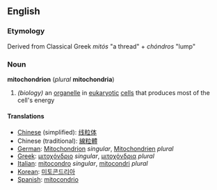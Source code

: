 ==English==
===Etymology===
Derived from Classical Greek ''mitós'' "a thread" + ''chóndros'' "lump"

===Noun===
{{wikipedia}}
''' mitochondrion ''' (''plural'' ''' mitochondria ''')
# ''(biology)'' an [[organelle]] in [[eukaryote|eukaryotic]] [[cell]]s that produces most of the cell's energy

====Translations====
*[[Chinese]] (simplified): [[线粒体]]
*Chinese (traditional): [[線粒體]]
*[[German]]: [[Mitochondrion]] ''singular'', [[Mitochondrien]] ''plural''
*[[Greek]]: [[μιτοχόνδριο]] ''singular'', [[μιτοχόνδρια]] ''plural''
*[[Italian]]: [[mitocondro]] ''singular'', [[mitocondri]] ''plural''
*[[Korean]]: [[미토콘드리아]]
*[[Spanish]]: [[mitocondrio]]
